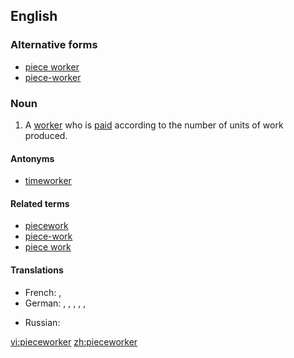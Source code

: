 ==English==

===Alternative forms===
* [[piece worker]]
* [[piece-worker]]

===Noun===
{{en-noun}}

# A [[worker]] who is [[paid]] according to the number of units of work produced.

====Antonyms====
* [[timeworker]]

====Related terms====
* [[piecework]]
* [[piece-work]]
* [[piece work]]

====Translations====
{{trans-top|A worker paid according to the number of units produced}}
* French: {{t-|fr|apiéceur|m}}, {{t-|fr|apiéceuse|f}}
* German: {{t+|de|Akkordarbeiter|m}}, {{t+|de|Akkordarbeiterin|f}}, {{t-|de|Stückarbeiter|m}}, {{t-|de|Stückarbeiterin|f}}, {{t-|de|Stücklohnarbeiter|m}}, {{t-|de|Stücklohnarbeiterin|f}}
{{trans-mid}}
* Russian: {{t+|ru|сдельщик|m|tr=sdél'ščik}} 
{{trans-bottom}}

[[vi:pieceworker]]
[[zh:pieceworker]]